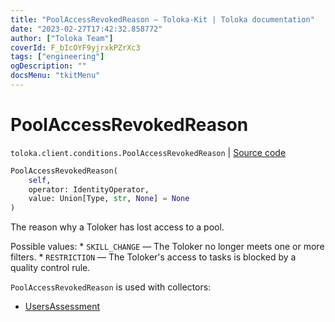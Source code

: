 ```yaml
---
title: "PoolAccessRevokedReason — Toloka-Kit | Toloka documentation"
date: "2023-02-27T17:42:32.858772"
author: ["Toloka Team"]
coverId: F_bIcOYF9yjrxkPZrXc3
tags: ["engineering"]
ogDescription: ""
docsMenu: "tkitMenu"
---
```


# PoolAccessRevokedReason
`toloka.client.conditions.PoolAccessRevokedReason` | [Source code](https://github.com/Toloka/toloka-kit/blob/v1.1.4/src/client/conditions.py#L252)

```python
PoolAccessRevokedReason(
    self,
    operator: IdentityOperator,
    value: Union[Type, str, None] = None
)
```

The reason why a Toloker has lost access to a pool.

Possible values:
    * `SKILL_CHANGE` — The Toloker no longer meets one or more filters.
    * `RESTRICTION` — The Toloker's access to tasks is blocked by a quality control rule.

`PoolAccessRevokedReason` is used with collectors:
- [UsersAssessment](/docs/toloka-kit/reference/toloka.client.collectors.UsersAssessment)